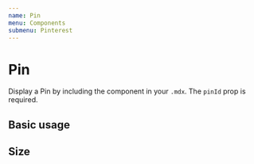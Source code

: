 ```yaml
---
name: Pin
menu: Components
submenu: Pinterest
---
```



# Pin

Display a Pin by including the component in your `.mdx`. The `pinId` prop is required.

<Props name="Pin" of={Pin} />

## Basic usage

<Playground>
  <Pin pinId="637963103444140543" />
</Playground>

## Size

<Playground>
  <Pin pinId="637963103444140543" size="large" />
</Playground>
